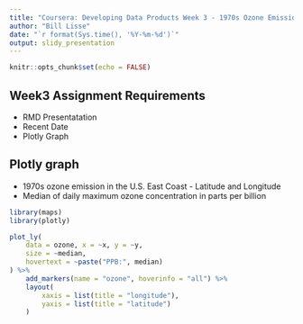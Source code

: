 ```yaml
---
title: "Coursera: Developing Data Products Week 3 - 1970s Ozone Emissions"
author: "Bill Lisse"
date: "`r format(Sys.time(), '%Y-%m-%d')`"
output: slidy_presentation
---
```


```r
knitr::opts_chunk$set(echo = FALSE)
```

## Week3 Assignment Requirements

- RMD Presentatation
- Recent Date
- Plotly Graph

## Plotly graph 

- 1970s ozone emission in the U.S. East Coast - Latitude and Longitude
- Median of daily maximum ozone concentration in parts per billion

```r
library(maps)
library(plotly)

plot_ly(
    data = ozone, x = ~x, y = ~y, 
    size = ~median, 
    hovertext = ~paste("PPB:", median)
) %>% 
    add_markers(name = "ozone", hoverinfo = "all") %>%
    layout(
        xaxis = list(title = "longitude"),
        yaxis = list(title = "latitude")
    )
```